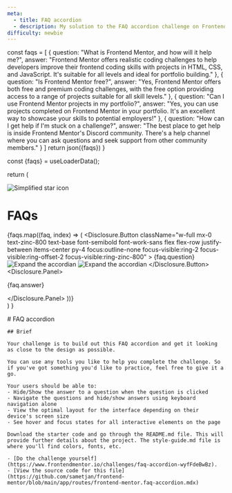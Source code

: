 ```yaml
---
meta:
  - title: FAQ accordion
  - description: My solution to the FAQ accordion challenge on Frontend Mentor
difficulty: newbie
---
```


  const faqs = [
    {
      question: "What is Frontend Mentor, and how will it help me?",
      answer: "Frontend Mentor offers realistic coding challenges to help developers improve their frontend coding skills with projects in HTML, CSS, and JavaScript. It's suitable for all levels and ideal for portfolio building."
    },
    {
      question: "Is Frontend Mentor free?",
      answer: "Yes, Frontend Mentor offers both free and premium coding challenges, with the free option providing access to a range of projects suitable for all skill levels."
    },
    {
      question: "Can I use Frontend Mentor projects in my portfolio?",
      answer: "Yes, you can use projects completed on Frontend Mentor in your portfolio. It's an excellent way to showcase your skills to potential employers!"
    },
    {
      question: "How can I get help if I'm stuck on a challenge?",
      answer: "The best place to get help is inside Frontend Mentor's Discord community. There's a help channel where you can ask questions and seek support from other community members."
    }
  ]
  return json({faqs})
}

  const {faqs} = useLoaderData();

  return (
    <div className="w-full py-48 bg-violet-50 bg-gradient-to-b from-purple-950 from-[20rem] to-violet-50 to-[20rem]">
      <div className="bg-white rounded-2xl p-10 w-[32.5rem] flex flex-col mx-auto shadow-xl shadow-black/5">
        <div className="flex flex-row justify-start items-center gap-x-6">
          <img src={iconStar} alt="Simplified star icon" className="w-10 h-10" />
          <h1 className="text-zinc-800 font-bold font-work-sans text-5xl">FAQs</h1>
        </div>
        <div className="group group:border">
          {faqs.map((faq, index) => (
            <Disclosure key={index}>
              <Disclosure.Button
                className="w-full mx-0 text-zinc-800 text-base font-semibold font-work-sans flex flex-row justify-between items-center py-4 focus:outline-none focus-visible:ring-2 focus-visible:ring-offset-2 focus-visible:ring-zinc-800"
              >
                {faq.question}
                <img src={iconPlus} alt="Expand the accordian" className="h-7 w-7 ui-not-open:block ui-open:hidden" />
                <img src={iconMinus} alt="Expand the accordian" className="h-7 w-7 ui-not-open:hidden ui-open:block" />
              </Disclosure.Button>
              <Transition
                enter="transition duration-100 ease-out"
                enterFrom="transform scale-95 opacity-0"
                enterTo="transform scale-100 opacity-100"
                leave="transition duration-75 ease-out"
                leaveFrom="transform scale-100 opacity-100"
                leaveTo="transform scale-95 opacity-0"
              >
                <Disclosure.Panel>
                  <p>{faq.answer}</p>
                </Disclosure.Panel>
              </Transition>
            </Disclosure>
          ))}
        </div>
      </div>
    </div>
  )
}

<div className="flex flex-col gap-y-4">
  <div className="prose-sm md:prose lg:prose-lg w-full">
    # FAQ accordion

    ## Brief

    Your challenge is to build out this FAQ accordion and get it looking as close to the design as possible.

    You can use any tools you like to help you complete the challenge. So if you've got something you'd like to practice, feel free to give it a go.

    Your users should be able to:
    - Hide/Show the answer to a question when the question is clicked
    - Navigate the questions and hide/show answers using keyboard navigation alone
    - View the optimal layout for the interface depending on their device's screen size
    - See hover and focus states for all interactive elements on the page
    
    Download the starter code and go through the README.md file. This will provide further details about the project. The style-guide.md file is where you'll find colors, fonts, etc.

    - [Do the challenge yourself](https://www.frontendmentor.io/challenges/faq-accordion-wyfFdeBwBz).
    - [View the source code for this file](https://github.com/sametjan/frontend-mentor/blob/main/app/routes/frontend-mentor.faq-accordion.mdx)
  </div>
  <FAQs/>
</div>
